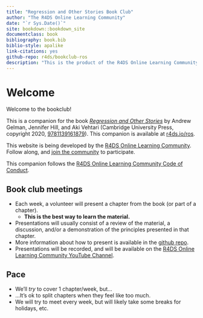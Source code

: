 ```yaml
--- 
title: "Regression and Other Stories Book Club"
author: "The R4DS Online Learning Community"
date: "`r Sys.Date()`"
site: bookdown::bookdown_site
documentclass: book
bibliography: book.bib
biblio-style: apalike
link-citations: yes
github-repo: r4ds/bookclub-ros
description: "This is the product of the R4DS Online Learning Community's Regression and Other Stories Book Club."
---
```


# Welcome {-}

Welcome to the bookclub! 

This is a companion for the book [_Regression and Other Stories_](https://avehtari.github.io/ROS-Examples/) by Andrew Gelman, Jennifer Hill, and Aki Vehtari (Cambridge University Press, copyright 2020, [9781139161879](https://doi.org/10.1017/9781139161879)).
This companion is available at [r4ds.io/ros](https://r4ds.io/ros).

This website is being developed by the [R4DS Online Learning Community](https://rfordatasci.com). Follow along, and [join the community](https://r4ds.io/join) to participate.

This companion follows the [R4DS Online Learning Community Code of Conduct](https://r4ds.io/conduct).

## Book club meetings {-}

- Each week, a volunteer will present a chapter from the book (or part of a chapter).
  - **This is the best way to learn the material.**
- Presentations will usually consist of a review of the material, a discussion, and/or a demonstration of the principles presented in that chapter.
- More information about how to present is available in the [github repo](https://github.com/r4ds/bookclub-ros).
- Presentations will be recorded, and will be available on the [R4DS Online Learning Community YouTube Channel](https://r4ds.io/youtube).

## Pace {-}

- We'll _try_ to cover 1 chapter/week, but...
- ...It's ok to split chapters when they feel like too much.
- We will try to meet every week, but will likely take some breaks for holidays, etc.
